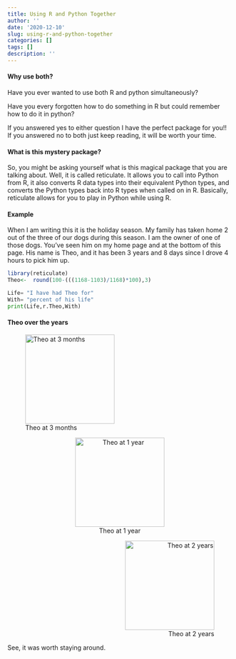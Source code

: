 ```yaml
---
title: Using R and Python Together
author: ''
date: '2020-12-10'
slug: using-r-and-python-together
categories: []
tags: []
description: ''
---
```


#### Why use both?

Have you ever wanted to use both R and python simultaneously?

Have you every forgotten how to do something in R but could remember how to do it in python?

If you answered yes to either question I have the perfect package for you!! If you answered no to both just keep reading, it will be worth your time.


#### What is this mystery package?

So, you might be asking yourself what is this magical package that you are talking about. Well, it is called reticulate. It allows you to call into Python from R, it also converts R data types into their equivalent Python types, and converts the Python types back into R types when called on in R. Basically, reticulate allows for you to play in Python while using R.


#### Example

When I am writing this it is the holiday season. My family has taken home 2 out of the three of our dogs during this season. I am the owner of one of those dogs. You've seen him on my home page and at the bottom of this page. His name is Theo, and it has been 3 years and 8 days since I drove 4 hours to pick him up.

```r
library(reticulate)
Theo<-  round(100-(((1168-1103)/1168)*100),3)
```

```python
Life= "I have had Theo for"
With= "percent of his life"
print(Life,r.Theo,With)
```

#### Theo over the years

<div style="text-align:left"> ![Theo at 3 months](/post/2020-12-10-using-r-and-python-together_files/IMG-1699.JPG){width=200px height=200px } </div>



<div style="text-align:center"> ![Theo at 1 year](/post/2020-12-10-using-r-and-python-together_files/IMG-0861.jpg){width=200px height=200px} </div>



<div style="text-align: right"> ![Theo at 2 years](/post/2020-12-10-using-r-and-python-together_files/C503B10A-3F91-4E9A-97D5-20E03A7CA94E.JPG){width=200px height=200px } </div>

See, it was worth staying around.


